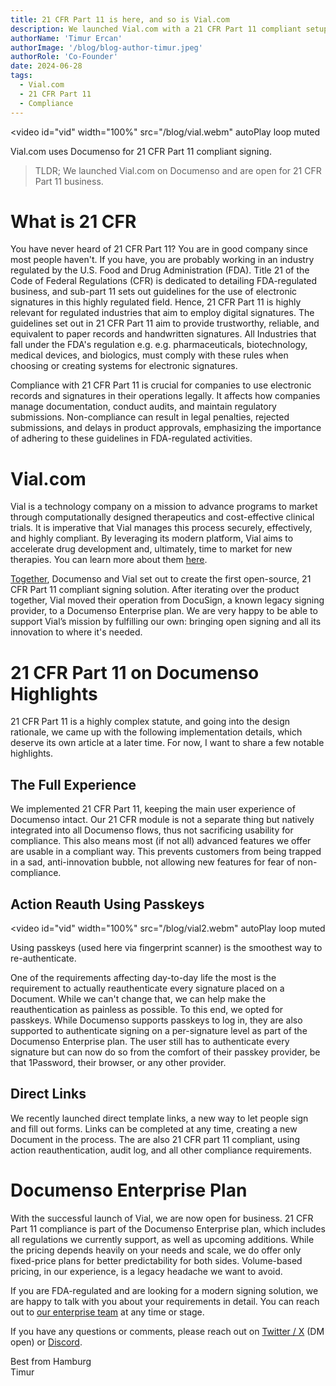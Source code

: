 ```yaml
---
title: 21 CFR Part 11 is here, and so is Vial.com
description: We launched Vial.com with a 21 CFR Part 11 compliant setup. Reach out if 21 CFR Part 11 compliance is among your needs.
authorName: 'Timur Ercan'
authorImage: '/blog/blog-author-timur.jpeg'
authorRole: 'Co-Founder'
date: 2024-06-28
tags:
  - Vial.com
  - 21 CFR Part 11
  - Compliance
---
```


<video
  id="vid"
  width="100%"
  src="/blog/vial.webm"
  autoPlay
  loop
  muted
></video>
<figcaption className="text-center">
  Vial.com uses Documenso for 21 CFR Part 11 compliant signing.
</figcaption>

> TLDR; We launched Vial.com on Documenso and are open for 21 CFR Part 11 business.

# What is 21 CFR
You have never heard of 21 CFR Part 11? You are in good company since most people haven't. If you have, you are probably working in an industry regulated by the  U.S. Food and Drug Administration (FDA). Title 21 of the Code of Federal Regulations (CFR) is dedicated to detailing FDA-regulated business, and sub-part 11 sets out guidelines for the use of electronic signatures in this highly regulated field. Hence, 21 CFR Part 11 is highly relevant for regulated industries that aim to employ digital signatures. The guidelines set out in 21 CFR Part 11 aim to provide trustworthy, reliable, and equivalent to paper records and handwritten signatures. All Industries that fall under the FDA's regulation e.g. e.g. pharmaceuticals, biotechnology, medical devices, and biologics, must comply with these rules when choosing or creating systems for electronic signatures.

Compliance with 21 CFR Part 11 is crucial for companies to use electronic records and signatures in their operations legally. It affects how companies manage documentation, conduct audits, and maintain regulatory submissions. Non-compliance can result in legal penalties, rejected submissions, and delays in product approvals, emphasizing the importance of adhering to these guidelines in FDA-regulated activities.

# Vial.com
Vial is a technology company on a mission to advance programs to market through computationally designed therapeutics and cost-effective clinical trials. It is imperative that Vial manages this process securely, effectively, and highly compliant. By leveraging its modern platform, Vial aims to accelerate drug development and, ultimately, time to market for new therapies. You can learn more about them [here](https://vial.com/about-us).

[Together](https://documen.so/vial-documenso), Documenso and Vial set out to create the first open-source, 21 CFR Part 11 compliant signing solution. After iterating over the product together, Vial moved their operation from DocuSign, a known legacy signing provider, to a Documenso Enterprise plan. We are very happy to be able to support Vial’s mission by fulfilling our own: bringing open signing and all its innovation to where it's needed.

# 21 CFR Part 11 on Documenso Highlights
21 CFR Part 11 is a highly complex statute, and going into the design rationale, we came up with the following implementation details, which deserve its own article at a later time. For now, I want to share a few notable highlights.

## The Full Experience
We implemented 21 CFR Part 11, keeping the main user experience of Documenso intact. Our 21 CFR module is not a separate thing but natively integrated into all Documenso flows, thus not sacrificing usability for compliance. This also means most (if not all) advanced features we offer are usable in a compliant way. This prevents customers from being trapped in a sad, anti-innovation bubble, not allowing new features for fear of non-compliance.

## Action Reauth Using Passkeys
<video
  id="vid"
  width="100%"
  src="/blog/vial2.webm"
  autoPlay
  loop
  muted
></video>
<figcaption className="text-center">
  Using passkeys (used here via fingerprint scanner) is the smoothest way to re-authenticate.
</figcaption>


One of the requirements affecting day-to-day life the most is the requirement to actually reauthenticate every signature placed on a Document. While we can't change that, we can help make the reauthentication as painless as possible. To this end, we opted for passkeys. While Documenso supports passkeys to log in, they are also supported to authenticate signing on a per-signature level as part of the Documenso Enterprise plan. The user still has to authenticate every signature but can now do so from the comfort of their passkey provider, be that 1Password, their browser, or any other provider.

## Direct Links
We recently launched direct template links, a new way to let people sign and fill out forms. Links can be completed at any time, creating a new Document in the process. The are also 21 CFR part 11 compliant, using action reauthentication, audit log, and all other compliance requirements.

# Documenso Enterprise Plan
With the successful launch of Vial, we are now open for business. 21 CFR Part 11 compliance is part of the Documenso Enterprise plan, which includes all regulations we currently support, as well as upcoming additions. While the pricing depends heavily on your needs and scale, we do offer only fixed-price plans for better predictability for both sides. Volume-based pricing, in our experience, is a legacy headache we want to avoid.

If you are FDA-regulated and are looking for a modern signing solution, we are happy to talk with you about your requirements in detail. You can reach out to [our enterprise team](https://documen.so/21cfr) at any time or stage.

If you have any questions or comments, please reach out on [Twitter / X](https://twitter.com/eltimuro) (DM open) or [Discord](https://documen.so/discord).

Best from Hamburg\
Timur
